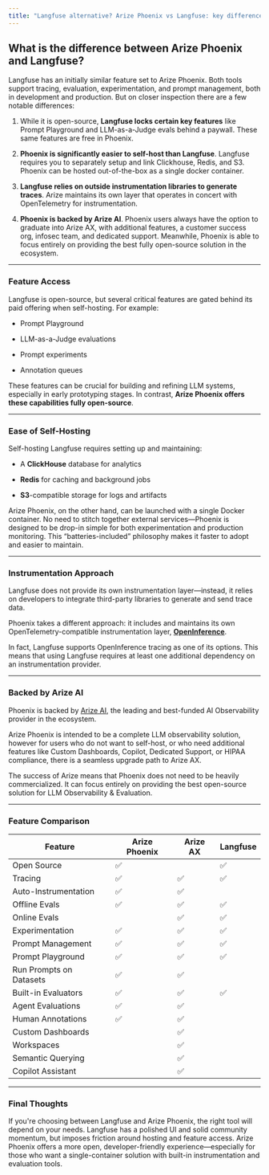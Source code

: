 ```yaml
---
title: "Langfuse alternative? Arize Phoenix vs Langfuse: key differences"
---
```


## What is the difference between Arize Phoenix and Langfuse?

Langfuse has an initially similar feature set to Arize Phoenix. Both tools support tracing, evaluation, experimentation, and prompt management, both in development and production. But on closer inspection there are a few notable differences:

1. While it is open-source, **Langfuse locks certain key features** like Prompt Playground and LLM-as-a-Judge evals behind a paywall. These same features are free in Phoenix.

2. **Phoenix is significantly easier to self-host than Langfuse**. Langfuse requires you to separately setup and link Clickhouse, Redis, and S3. Phoenix can be hosted out-of-the-box as a single docker container.

3. **Langfuse relies on outside instrumentation libraries to generate traces**. Arize maintains its own layer that operates in concert with OpenTelemetry for instrumentation.

4. **Phoenix is backed by Arize AI**. Phoenix users always have the option to graduate into Arize AX, with additional features, a customer success org, infosec team, and dedicated support. Meanwhile, Phoenix is able to focus entirely on providing the best fully open-source solution in the ecosystem.

***

### Feature Access

Langfuse is open-source, but several critical features are gated behind its paid offering when self-hosting. For example:

* Prompt Playground

* LLM-as-a-Judge evaluations

* Prompt experiments

* Annotation queues

These features can be crucial for building and refining LLM systems, especially in early prototyping stages. In contrast, **Arize Phoenix offers these capabilities fully open-source**.

***

### Ease of Self-Hosting

Self-hosting Langfuse requires setting up and maintaining:

* A **ClickHouse** database for analytics

* **Redis** for caching and background jobs

* **S3**-compatible storage for logs and artifacts

Arize Phoenix, on the other hand, can be launched with a single Docker container. No need to stitch together external services—Phoenix is designed to be drop-in simple for both experimentation and production monitoring. This “batteries-included” philosophy makes it faster to adopt and easier to maintain.

***

### Instrumentation Approach

Langfuse does not provide its own instrumentation layer—instead, it relies on developers to integrate third-party libraries to generate and send trace data.

Phoenix takes a different approach: it includes and maintains its own OpenTelemetry-compatible instrumentation layer, [**OpenInference**](https://github.com/Arize-ai/openinference).

In fact, Langfuse supports OpenInference tracing as one of its options. This means that using Langfuse requires at least one additional dependency on an instrumentation provider.

***

### Backed by Arize AI

Phoenix is backed by [Arize AI](https://arize.com), the leading and best-funded AI Observability provider in the ecosystem.

Arize Phoenix is intended to be a complete LLM observability solution, however for users who do not want to self-host, or who need additional features like Custom Dashboards, Copilot, Dedicated Support, or HIPAA compliance, there is a seamless upgrade path to Arize AX.

The success of Arize means that Phoenix does not need to be heavily commercialized. It can focus entirely on providing the best open-source solution for LLM Observability & Evaluation.

***

### Feature Comparison

| Feature                 | Arize Phoenix | Arize AX | Langfuse |
| ----------------------- | ------------- | -------- | -------- |
| Open Source             | ✅             |          | ✅        |
| Tracing                 | ✅             | ✅        | ✅        |
| Auto-Instrumentation    | ✅             | ✅        |          |
| Offline Evals           | ✅             | ✅        | ✅        |
| Online Evals            |               | ✅        | ✅        |
| Experimentation         | ✅             | ✅        | ✅        |
| Prompt Management       | ✅             | ✅        | ✅        |
| Prompt Playground       | ✅             | ✅        | ✅        |
| Run Prompts on Datasets | ✅             | ✅        |          |
| Built-in Evaluators     | ✅             | ✅        | ✅        |
| Agent Evaluations       | ✅             | ✅        |          |
| Human Annotations       | ✅             | ✅        |          |
| Custom Dashboards       |               | ✅        |          |
| Workspaces              |               | ✅        |          |
| Semantic Querying       |               | ✅        |          |
| Copilot Assistant       |               | ✅        |          |

***

### Final Thoughts

If you're choosing between Langfuse and Arize Phoenix, the right tool will depend on your needs. Langfuse has a polished UI and solid community momentum, but imposes friction around hosting and feature access. Arize Phoenix offers a more open, developer-friendly experience—especially for those who want a single-container solution with built-in instrumentation and evaluation tools.


